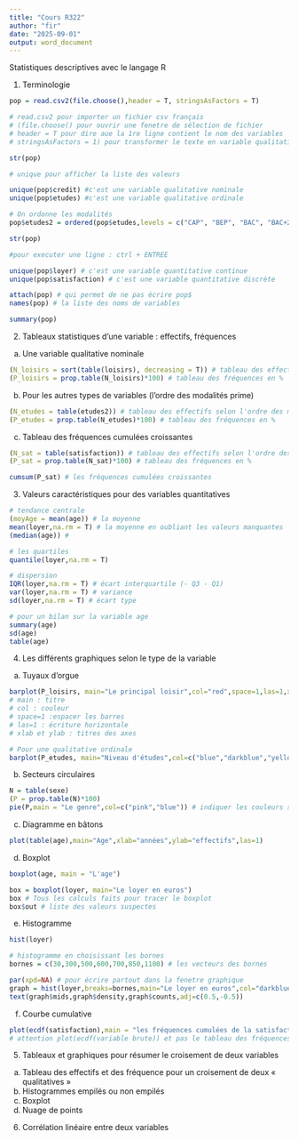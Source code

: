 ---
title: "Cours R322"
author: "fir"
date: "2025-09-01"
output: word_document
---

Statistiques descriptives avec le langage R

1.	Terminologie
```{r}
pop = read.csv2(file.choose(),header = T, stringsAsFactors = T)

# read.csv2 pour importer un fichier csv français
# (file.choose() pour ouvrir une fenetre de sélection de fichier
# header = T pour dire aue la 1re ligne contient le nom des variables
# stringsAsFactors = 1) pour transformer le texte en variable qualitative

str(pop)

# unique pour afficher la liste des valeurs

unique(pop$credit) #c'est une variable qualitative nominale
unique(pop$etudes) #c'est une variable qualitative ordinale

# On ordonne les modalités
pop$etudes2 = ordered(pop$etudes,levels = c("CAP", "BEP", "BAC", "BAC+2", "BAC+3", "BAC+5"))

str(pop)

#pour executer une ligne : ctrl + ENTREE

unique(pop$loyer) # c'est une variable quantitative continue
unique(pop$satisfaction) # c'est une variable quantitative discrète

attach(pop) # qui permet de ne pas écrire pop$
names(pop) # la liste des noms de variables

summary(pop)

```

2.	Tableaux statistiques d’une variable : effectifs, fréquences
a)	Une variable qualitative nominale
```{r}
(N_loisirs = sort(table(loisirs), decreasing = T)) # tableau des effectifs rangés par effectifs décroissants
(P_loisirs = prop.table(N_loisirs)*100) # tableau des fréquences en %

```
b)	Pour les autres types de variables (l’ordre des modalités prime)
```{r}
(N_etudes = table(etudes2)) # tableau des effectifs selon l'ordre des modalités
(P_etudes = prop.table(N_etudes)*100) # tableau des fréquences en %

```

c)	Tableau des fréquences cumulées croissantes
```{r}
(N_sat = table(satisfaction)) # tableau des effectifs selon l'ordre des modalités
(P_sat = prop.table(N_sat)*100) # tableau des fréquences en %

cumsum(P_sat) # les fréquences cumulées croissantes
```

3.	Valeurs caractéristiques pour des variables quantitatives
```{r}
# tendance centrale
(moyAge = mean(age)) # la moyenne
mean(loyer,na.rm = T) # la moyenne en oubliant les valeurs manquantes
(median(age)) # 

# les quartiles
quantile(loyer,na.rm = T)

# dispersion
IQR(loyer,na.rm = T) # écart interquartile (- Q3 - Q1)
var(loyer,na.rm = T) # variance
sd(loyer,na.rm = T) # écart type

# pour un bilan sur la variable age
summary(age)
sd(age)
table(age)

```

4.	Les différents graphiques selon le type de la variable
a)	Tuyaux d’orgue
```{r}
barplot(P_loisirs, main="Le principal loisir",col="red",space=1,las=1,xlab="Les loisirs",ylab="fréquences en %")
# main : titre
# col : couleur
# space=1 :espacer les barres
# las=1 : écriture horizontale
# xlab et ylab : titres des axes

# Pour une qualitative ordinale
barplot(P_etudes, main="Niveau d'études",col=c("blue","darkblue","yellow","orange","red","darkred"),space=1,las=1,xlab="Diplome",ylab="fréquences en %")

```

b)	Secteurs circulaires
```{r}
N = table(sexe)
(P = prop.table(N)*100)
pie(P,main = "Le genre",col=c("pink","blue")) # indiquer les couleurs selon l'ordre alphabétique des modalités
```

c)	Diagramme en bâtons
```{r}
plot(table(age),main="Age",xlab="années",ylab="effectifs",las=1)
```

d)	Boxplot
```{r}
boxplot(age, main = "L'age")

box = boxplot(loyer, main="Le loyer en euros")
box # Tous les calculs faits pour tracer le boxplot
box$out # liste des valeurs suspectes
```

e)	Histogramme
```{r}
hist(loyer)

# histogramme en choisissant les bornes 
bornes = c(30,300,500,600,700,850,1100) # les vecteurs des bornes

par(xpd=NA) # pour écrire partout dans la fenetre graphique
graph = hist(loyer,breaks=bornes,main="Le loyer en euros",col="darkblue",axes=F,ylab="");axis(1)
text(graph$mids,graph$density,graph$counts,adj=c(0.5,-0.5))
```

f)	Courbe cumulative
```{r}
plot(ecdf(satisfaction),main = "les fréquences cumulées de la satisfaction",las=1)
# attention plot(ecdf(variable brute)) et pas le tableau des fréquences
```

5.	Tableaux et graphiques pour résumer le croisement de deux variables
a)	Tableau des effectifs et des fréquence pour un croisement de deux « qualitatives »
b)	Histogrammes empilés ou non empilés
c)	Boxplot
d)	Nuage de points

6.	Corrélation linéaire entre deux variables

